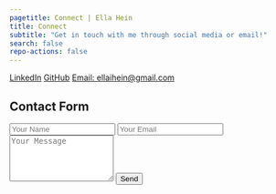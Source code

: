 ```yaml
---
pagetitle: Connect | Ella Hein
title: Connect
subtitle: "Get in touch with me through social media or email!"
search: false
repo-actions: false
---
```

<div id="connect-container">
<a href="https://www.linkedin.com/in/ella-hein/" class="connect-link" target="_blank">LinkedIn</a>
<a href="https://github.com/ella-irene" class="connect-link" target="_blank">GitHub</a>
<a href="mailto:ellaihein@gmail.com" class="connect-link">Email: ellaihein@gmail.com</a>

  <h2 class="connect-title">Contact Form</h2>
  <form class="contact-form">
    <input type="text" name="name" placeholder="Your Name" required>
    <input type="email" name="email" placeholder="Your Email" required>
    <textarea name="message" rows="5" placeholder="Your Message" required></textarea>
    <button type="submit">Send</button>
  </form>
</div>